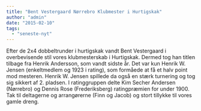 ```yaml
---
title: "Bent Vestergaard Nørrebro Klubmester i Hurtigskak"
author: "admin"
date: "2015-02-10"
tags: 
  - "seneste-nyt"
---
```


Efter de 2x4 dobbeltrunder i hurtigskak vandt Bent Vestergaard i overbevisende stil vores klubmesterskab i Hurtigskak. Dermed tog han titlen tilbage fra Henrik Andersson, som vandt sidste år. Det var kun Henrik W. Jensen (enkeltmedlem og 1923 i rating), som formåede at få et halv point mod mesteren. Henrik W. Jensen spillede da også en stærk turnering og tog sig sikkert af 2. pladsen. I ratinggruppen delte Kim Secher Andersen (Nørrebro) og Dennis Rose (Frederiksberg) ratingpræmien for under 1900. Tak til deltagerne og arrangørerne (Finn og Jacob) og stort tillykke til vores gamle dreng.
